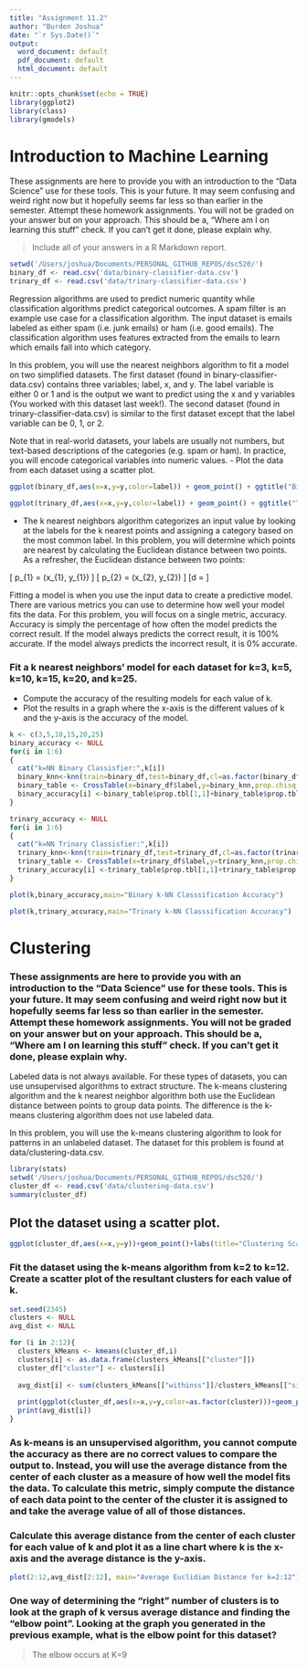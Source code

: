 ```yaml
---
title: "Assignment 11.2"
author: "Burden Joshua"
date: "`r Sys.Date()`"
output:
  word_document: default
  pdf_document: default
  html_document: default
---
```


```r
knitr::opts_chunk$set(echo = TRUE)
library(ggplot2)
library(class)
library(gmodels)
```

# Introduction to Machine Learning

These assignments are here to provide you with an introduction to the “Data Science” use for these tools. This is your future. It may seem confusing and weird right now but it hopefully seems far less so than earlier in the semester. Attempt these homework assignments. You will not be graded on your answer but on your approach. This should be a, “Where am I on learning this stuff” check. If you can’t get it done, please explain why.

> Include all of your answers in a R Markdown report. 

```r
setwd('/Users/joshua/Documents/PERSONAL_GITHUB_REPOS/dsc520/')
binary_df <- read.csv('data/binary-classifier-data.csv')
trinary_df <- read.csv('data/trinary-classifier-data.csv')

```

Regression algorithms are used to predict numeric quantity while classification algorithms predict categorical outcomes. A spam filter is an example use case for a classification algorithm. The input dataset is emails labeled as either spam (i.e. junk emails) or ham (i.e. good emails). The classification algorithm uses features extracted from the emails to learn which emails fall into which category.

In this problem, you will use the nearest neighbors algorithm to fit a model on two simplified datasets. The first dataset (found in binary-classifier-data.csv) contains three variables; label, x, and y. The label variable is either 0 or 1 and is the output we want to predict using the x and y variables (You worked with this dataset last week!). The second dataset (found in trinary-classifier-data.csv) is similar to the first dataset except that the label variable can be 0, 1, or 2.

Note that in real-world datasets, your labels are usually not numbers, but text-based descriptions of the categories (e.g. spam or ham). In practice, you will encode categorical variables into numeric values.
- Plot the data from each dataset using a scatter plot.

```r
ggplot(binary_df,aes(x=x,y=y,color=label)) + geom_point() + ggtitle("Binary Classifier")
```
```r
ggplot(trinary_df,aes(x=x,y=y,color=label)) + geom_point() + ggtitle("Trinary Classifier")
```


- The k nearest neighbors algorithm categorizes an input value by looking at the labels for the k nearest points and assigning a category based on the most common label. In this problem, you will determine which points are nearest by calculating the Euclidean distance between two points. As a refresher, the Euclidean distance between two points:

\[ p_{1} = (x_{1}, y_{1}) \]
\[ p_{2} = (x_{2}, y_{2}) \]
\[d = \sqrt{(x_{1} - x_{2})^2 + (y_{1}-y_{2})^2} \]



Fitting a model is when you use the input data to create a predictive model. There are various metrics you can use to determine how well your model fits the data. For this problem, you will focus on a single metric, accuracy. Accuracy is simply the percentage of how often the model predicts the correct result. If the model always predicts the correct result, it is 100% accurate. If the model always predicts the incorrect result, it is 0% accurate.

### Fit a k nearest neighbors’ model for each dataset for k=3, k=5, k=10, k=15, k=20, and k=25. 
- Compute the accuracy of the resulting models for each value of k. 
- Plot the results in a graph where the x-axis is the different values of k and the y-axis is the accuracy of the model.


```r
k <- c(3,5,10,15,20,25)
binary_accuracy <- NULL
for(i in 1:6)
{
  cat("k=NN Binary Classisfier:",k[i])
  binary_knn<-knn(train=binary_df,test=binary_df,cl=as.factor(binary_df$label),k=k[i])
  binary_table <- CrossTable(x=binary_df$label,y=binary_knn,prop.chisq = FALSE)
  binary_accuracy[i] <-binary_table$prop.tbl[1,1]+binary_table$prop.tbl[2,2]
}
```

```r
trinary_accuracy <- NULL
for(i in 1:6)
{
  cat("k=NN Trinary Classisfier:",k[i])
  trinary_knn<-knn(train=trinary_df,test=trinary_df,cl=as.factor(trinary_df$label),k=k[i])
  trinary_table <- CrossTable(x=trinary_df$label,y=trinary_knn,prop.chisq = FALSE)
  trinary_accuracy[i] <-trinary_table$prop.tbl[1,1]+trinary_table$prop.tbl[2,2]
}
```
```r
plot(k,binary_accuracy,main="Binary k-NN Classsification Accuracy")
```
```r
plot(k,trinary_accuracy,main="Trinary k-NN Classsification Accuracy")
```





# Clustering

### These assignments are here to provide you with an introduction to the “Data Science” use for these tools. This is your future. It may seem confusing and weird right now but it hopefully seems far less so than earlier in the semester. Attempt these homework assignments. You will not be graded on your answer but on your approach. This should be a, “Where am I on learning this stuff” check. If you can’t get it done, please explain why.

Labeled data is not always available. For these types of datasets, you can use unsupervised algorithms to extract structure. The k-means clustering algorithm and the k nearest neighbor algorithm both use the Euclidean distance between points to group data points. The difference is the k-means clustering algorithm does not use labeled data.

In this problem, you will use the k-means clustering algorithm to look for patterns in an unlabeled dataset. The dataset for this problem is found at data/clustering-data.csv.

```r
library(stats)
setwd('/Users/joshua/Documents/PERSONAL_GITHUB_REPOS/dsc520/')
cluster_df <- read.csv('data/clustering-data.csv')
summary(cluster_df)
```

## Plot the dataset using a scatter plot.

```r
ggplot(cluster_df,aes(x=x,y=y))+geom_point()+labs(title="Clustering Scatter Plot")
```

### Fit the dataset using the k-means algorithm from k=2 to k=12. Create a scatter plot of the resultant clusters for each value of k.

```r
set.seed(2345)
clusters <- NULL
avg_dist <- NULL

for (i in 2:12){
  clusters_kMeans <- kmeans(cluster_df,i)
  clusters[i] <- as.data.frame(clusters_kMeans[["cluster"]])
  cluster_df["cluster"] <- clusters[i]
  
  avg_dist[i] <- sum(clusters_kMeans[["withinss"]]/clusters_kMeans[["size"]])
  
  print(ggplot(cluster_df,aes(x=x,y=y,color=as.factor(cluster)))+geom_point()+labs(title = "Cluster Scatterplot"))
  print(avg_dist[i])
}
```

### As k-means is an unsupervised algorithm, you cannot compute the accuracy as there are no correct values to compare the output to. Instead, you will use the average distance from the center of each cluster as a measure of how well the model fits the data. To calculate this metric, simply compute the distance of each data point to the center of the cluster it is assigned to and take the average value of all of those distances.

### Calculate this average distance from the center of each cluster for each value of k and plot it as a line chart where k is the x-axis and the average distance is the y-axis.
```r
plot(2:12,avg_dist[2:12], main="Average Euclidian Distance for k=2:12")
```
### One way of determining the “right” number of clusters is to look at the graph of k versus average distance and finding the “elbow point”. Looking at the graph you generated in the previous example, what is the elbow point for this dataset?

> The elbow occurs at K=9
